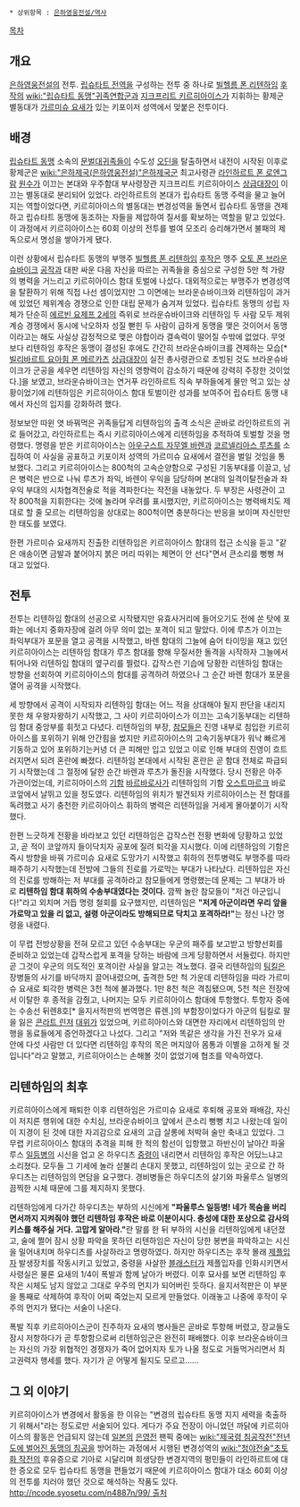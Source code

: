  * 상위항목 : [[은하영웅전설/역사]]

[[목차]]

== 개요 ==
[[은하영웅전설]]의 전투. [[립슈타트 전역]]을 구성하는 전투 중 하나로 [[빌헬름 폰 리텐하임]] [[후작]]의 [[wiki:"립슈타트 동맹"귀족연합군]]과 [[지크프리트 키르히아이스]]가 지휘하는 황제군 별동대가 [[가르미슈 요새]]가 있는 키포이저 성역에서 맞붙은 전투이다.

== 배경 ==
[[립슈타트 동맹]] 소속의 [[문벌대귀족]]들이 수도성 [[오딘]]을 탈출하면서 내전이 시작된 이후로 황제군은  [[wiki:"은하제국(은하영웅전설)"은하제국군]] 최고사령관 [[라인하르트 폰 로엔그람]] [[원수]]가 이끄는 본대와 우주함대 부사령장관 지크프리트 키르히아이스 [[상급대장]]이 이끄는 별동대로 분리되어 있었다. 라인하르트의 본대가 립슈타트 동맹 주력을 물고 늘어지는 역할이었다면, 키르히아이스의 별동대는 변경성역을 돌면서 립슈타트 동맹을 견제하고 립슈타트 동맹에 동조하는 자들을 제압하여 질서를 확보하는 역할을 맡고 있었다. 이 과정에서 키르히아이스는 60회 이상의 전투를 벌여 모조리 승리해가면서 불패의 제독으로서 명성을 쌓아가게 됐다.

이런 상황에서 립슈타트 동맹의 부맹주 [[빌헬름 폰 리텐하임]] [[후작]]은 맹주 [[오토 폰 브라운슈바이크]] [[공작]]과 대판 싸운 다음 자신을 따르는 귀족들을 중심으로 구성한 5만 척 가량의 병력을 거느리고 키르히아이스 함대 토벌에 나섰다. 대외적으로는 부맹주가 변경성역을 탈환하기 위해 직접 나선 셈이었지만 그 이면에는 브라운슈바이크와 리텐하임이 과거에 있었던 제위계승 경쟁으로 인한 대립 문제가 숨겨져 있었다. 립슈타트 동맹의 성립 자체가 단순히 [[에르빈 요제프 2세]]의 즉위로 브라운슈바이크와 리텐하임 두 사람 모두 제위계승 경쟁에서 동시에 낙오하자 성질 뻗힌 두 사람이 급하게 동맹을 맺은 것이어서 동맹이라고는 해도 사실상 감정적으로 맺은 야합이라 결속력이 떨어질 수밖에 없었다. 무엇보다 리텐하임 후작은 동맹이 결성된 후에도 간간히 브라운슈바이크를 견제하는 모습[* [[빌리바르트 요아힘 폰 메르카츠]] [[상급대장]]이 실전 총사령관으로 초빙된 것도 브라운슈바이크가 군공을 세우면 리텐하임 자신의 영향력이 감소하기 때문에 강력히 주장한 것이었다.]을 보였고, 브라운슈바이크는 연거푸 라인하르트 직속 부하들에게 물만 먹고 있는 상황이었기에 리텐하임은 키르히아이스 함대 토벌이란 성과를 보여주어 립슈타트 동맹 내에서 자신의 입지를 강화하려 했다.

정보보안 따윈 엿 바꿔먹은 귀족들답게 리텐하임의 출격 소식은 곧바로 라인하르트의 귀로 들어갔고, 라인하르트는 즉시 키르히아이스에게 리텐하임을 추적하여 토벌할 것을 명령했다. 명령을 받은 키르히아이스는 [[아우구스트 자무엘 바렌]]과 [[코르넬리아스 루츠]]를 소집하여 이 사실을 공표하고 키포이저 성역의 가르미슈 요새에서 결전을 벌일 것임을 통보했다. 그리고 키르히아이스는 800척의 고속순양함으로 구성된 기동부대를 이끌고, 남은 병력은 반으로 나눠 루츠가 좌익, 바렌이 우익을 담당하며 본대의 일격이탈전술과 좌우익 부대의 시차협격전술로 적을 격파한다는 작전을 내놓았다. 두 부장은 사령관이 고작 800척을 지휘한다는 것에 놀라며 우려를 표시했지만, 키르히아이스는 병력배치도 제대로 할 줄 모르는 리텐하임을 상대로는 800척이면 충분하다는 반응을 보이며 자신만만한 태도를 보였다.

한편 가르미슈 요새까지 진출한 리텐하임은 키르히아이스 함대의 접근 소식을 듣고 "같은 애송이면 금발과 붙어야지 붉은 머리 따위는 체면이 안 선다"면서 큰소리를 뻥뻥 쳐대고 있었다.

== 전투 ==
전투는 리텐하임 함대의 선공으로 시작됐지만 유효사거리에 들어오기도 전에 쏜 탓에 포화는 에너지 중화자장에 걸려 아무 의미 없는 포격이 되고 말았다. 이에 루츠가 이끄는 좌익부대가 포문을 열고 공격을 시작했고, 바렌 함대의 그늘에 숨어 타이밍을 재고 있던 키르히아이스는 리텐하임 함대가 루츠 함대를 향해 무질서한 돌격을 시작하자 그늘에서 튀어나와 리텐하임 함대의 옆구리를 찔렀다. 갑작스런 기습에 당황한 리텐하임 함대는 방향을 선회하여 키르히아이스의 함대를 공격하려 하였으나 그 순간 바렌 함대가 포문을 열어 공격을 시작했다.

세 방향에서 공격이 시작되자 리텐하임 함대는 어느 적을 상대해야 될지 판단을 내리지 못한 채 우왕자왕하기 시작했고, 그 사이 키르히아이스가 이끄는 고속기동부대는 리텐하임 함대 중앙부를 휘젓고 다녔다. 리텐하임의 부장, [[참모]]들은 진영 내부로 침입한 키르히아이스를 포위하기 위해 안간힘을 썼지만 키르히아이스의 고속기동부대가 워낙 빠르게 기동하고 있어 포위하기는커녕 더 큰 피해만 입고 있었고 이로 인해 부대의 진영이 흐트러지면서 되려 혼란에 빠졌다. 리텐하임 본대에서 시작된 혼란은 곧 함대 전체로 파급되기 시작했는데 그 절정에 달한 순간 바렌과 루츠가 돌진을 시작했다. 당시 전황은 아주 가관이었는데, 키르히아이스의 [[기함]] [[바르바로사]]가 리텐하임의 기함 [[오스트마르크]] 바로 코앞에서 날뛰고 있을 정도였다. 리텐하임의 위치가 발견되자 키르히아이스는 전 함대를 독려했고 사기 충천한 키르히아이스 휘하의 병력은 리텐하임을 거세게 몰아붙이기 시작했다.

한편 느긋하게 전황을 바라보고 있던 리텐하임은 갑작스런 전황 변화에 당황하고 있었고, 곧 적이 코앞까지 들이닥치자 공포에 질려 퇴각을 지시했다. 이에 리텐하임의 기함은 즉시 방향을 바꿔 가르미슈 요새로 도망가기 시작했고 휘하의 전투병력도 부맹주를 따라 패주하기 시작했는데 전방에 그들의 진로를 가로막는 부대가 나타났다. 리텐하임은 자신의 진로를 방해하는 저 부대를 공격하라고 참모들에게 명령했는데 문제는 그 부대가 바로 '''리텐하임 함대 휘하의 수송부대였다는 것이다.''' 깜짝 놀란 참모들이 "저건 아군입니다!"라고 외치며 거듭 명령 철회를 요구했지만, 리텐하임은 '''"저게 아군이라면 우리 앞을 가로막고 있을 리 없고, 설령 아군이라도 방해되므로 닥치고 포격하라!"'''는 정신 나간 명령을 내렸다.

이 무렵 전방상황을 전혀 모르고 있던 수송부대는 우군의 패주를 보고받고 방향선회를 준비하고 있었는데 갑작스럽게 포격을 당하는 바람에 크게 당황하면서 서둘렀다. 하지만 곧 그것이 우군의 의도적인 포격이란 사실을 알고는 격노했다. 결국 리텐하임의 [[팀킬]]은 장병들의 사기를 바닥까지 끌어내렸으며, 출격한 5만 척 가운데 리텐하임을 따라 가르미슈 요새로 퇴각한 병력은 3천 척에 불과했다. 1만 8천 척은 격침됐으며, 5천 척은 전장에서 이탈한 후 종적을 감췄고, 나머지는 모두 키르히아이스 함대에 투항했다.
투항자 중에는 수송선 뒤렌8호[* 을지서적판의 번역명은 류렌.]의 부함장이었다가 아군의 팀킬로 팔을 잃은 [[콘라트 린저]] [[대위]]가 있었으며, 키르히아이스와 대면한 자리에서 리텐하임의 만행을 동료들에게 증언하겠다고 나섰다. 그리고 "저와 똑같은 생각을 가진 전우가 요새 안에 다섯 사람만 더 있다면 리텐하임 후작의 목은 머지않아 몸통과 이별을 고하게 될 것입니다"라고 말했고, 키르히아이스는 손해볼 것이 없었기에 협조를 약속하였다.

== 리텐하임의 최후 ==
키르히아이스에게 패퇴한 이후 리텐하임은 가르미슈 요새로 후퇴해 공포와 패배감, 자신이 저지른 행위에 대한 수치심, 브라운슈바이크 앞에서 큰소리 뻥뻥 치고 나왔는데 일이 이 지경이 된 것에 대한 자괴감으로 요새의 고급 살롱에 처박혀 술만 축내고 있었다. 그 무렵 키르히아이스 함대의 추격을 피해 한 척의 함선이 입항했고 하반신이 날아간 파울루스 [[일등병]]의 시신을 업고 온 하우디츠 [[중령]]이 내리면서 리텐하임 후작은 어딨느냐고 소리쳤다. 모두들 그 기세에 놀라 섣불리 손대지 못했고, 리텐하임이 있는 곳으로 간 하우디츠는 리텐하임의 면담을 요구했다. 경비병들은 하우디츠의 살기와 파울루스 일병의 끔찍한 시체 때문에 그를 제지하지 못했다.

리텐하임에게 다가간 하우디츠는 부하의 시신에게 '''"파울루스 일등병! 네가 목숨을 버리면서까지 지켜줘야 했던 리텐하임 후작은 바로 이분이시다. 충성에 대한 포상으로 감사의 키스를 해주실 거다. 고맙게 알아라."'''란 말를 한 뒤 부하의 시신을 리텐하임에게 내던졌고, 술에 쩔어 잠시 상황 파악을 못하던 리텐하임은 자신이 당한 봉변을 파악하고는 시신을 밀어내치며 하우디츠를 사살하라고 명령하였다. 하지만 하우디츠는 후작 몰래 [[제플입자]] 발생장치를 작동시키고 있었고, 중령을 사살한 [[블래스터]]가 제플입자를 인화시키면서 사령실은 물론 요새의 1/4이 폭발과 함께 날아가 버렸다. 이후 묘사를 보면 리텐하임 후작은 시체도 남지 않았고 그대로 우주의 먼지가 되어버린 듯하다. 을지서적판은 이 부분을 통째로 삭제하여 후작이 어찌 죽었는지 모르게 만들었다. 이래놓고 나중에 후작이 우주의 먼지가 됐다는 서술이 나온다.

폭발 직후 키르히아이스군이 진주하자 요새의 병사들은 곧바로 투항해 버렸고, 장교들도 잠시 저항하다가 곧 투항함으로써 리텐하임군은 완전히 패배했다. 이후 브라운슈바이크는 자신의 가장 위협적인 경쟁자가 죽어 없어지자 토가 나올 정도로 거들먹거리면서 최고권력자 행세를 했다. 자기가 곧 어떻게 될지도 모르고......

== 그 외 이야기 ==
키르히아이스가 변경에서 활동을 한 이유는 "변경의 립슈타트 동맹 지지 세력을 축출하기 위해서"라는 정도로만 서술되어 있다. 게다가 주요 전장이 아니었던 까닭에 키르히아이스의 활동은 언급되지 않는데 [[일본]]의 [[은영전]] 팬픽 중에는 [[wiki:"제국령 침공작전"전년도에 벌어진 동맹의 침공]]을 방어하는 과정에서 시행된 변경성역의 [[wiki:"청야전술"초토화 작전]]의 후유증으로 기아로 시달리며 희생당한 변경지역의 평민들이 라인하르트에 대한 증오로 모두 립슈타트 동맹을 편들었기 때문에 키르히아이스 함대가 대소 60회 이상의 전투를 치러야 했던 것으로 해석하는 작품도 있다. [[http://ncode.syosetu.com/n4887n/99/ 출처]]
